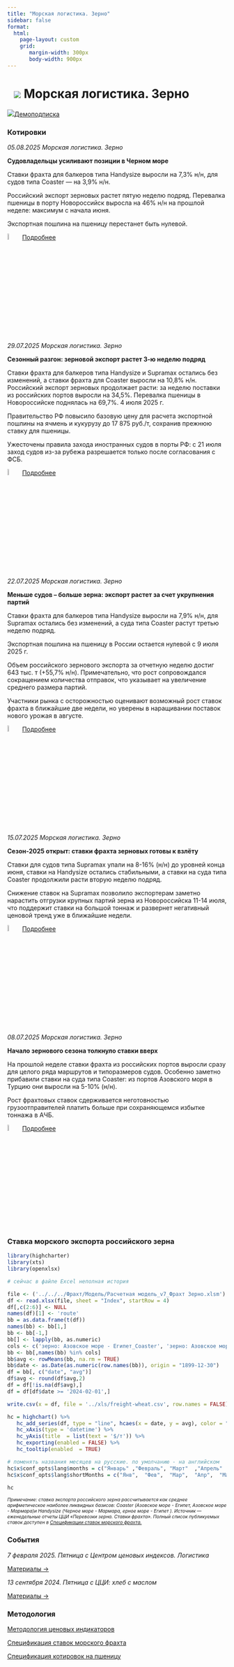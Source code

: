 ```yaml
---
title: "Морская логистика. Зерно"
sidebar: false
format: 
  html:
    page-layout: custom
    grid:
       margin-width: 300px
       body-width: 900px
---
```


# ![](../images/icon-ship.svg) Морская логистика. Зерно {.my-custom-class style="margin-left:3%;"}

![](../images/icon-subscription.svg)[Демоподписка](../demo-subscription.qmd)

::::: {.grid style="margin-left:0%"}
::: {.g-col-12 .g-col-sm-12 .g-col-xs-12 .g-col-xl-6 .g-col-md-6 .g-col-lg-6}
### Котировки

*05.08.2025 Морская логистика. Зерно*

**Судовладельцы усиливают позиции в Черном море**

Ставки фрахта для балкеров типа Handysize выросли на 7,3% н/н, для судов типа Coaster — на 3,9% н/н.

Российский экспорт зерновых растет пятую неделю подряд. Перевалка пшеницы в порту Новороссийск выросла на 46% н/н на прошлой неделе: максимум с начала июня. 

Экспортная пошлина на пшеницу перестанет быть нулевой. 

![](../images/icon-locker.svg){width="6%"} [Подробнее](../demo-subscription.qmd)

*29.07.2025 Морская логистика. Зерно*

**Сезонный разгон: зерновой экспорт растет 3-ю неделю подряд**

Ставки фрахта для балкеров типа Handysize и Supramax остались без изменений, а ставки фрахта для Coaster выросли на 10,8% н/н. Российский экспорт зерновых продолжает расти: за неделю поставки из российских портов выросли на 34,5%. Перевалка пшеницы в Новороссийске поднялась на 69,7%. 4 июля 2025 г. 

Правительство РФ повысило базовую цену для расчета экспортной пошлины на ячмень и кукурузу до 17 875 руб./т, сохранив прежнюю ставку для пшеницы. 

Ужесточены правила захода иностранных судов в порты РФ: с 21 июля заход судов из-за рубежа разрешается только после согласования с ФСБ.

![](../images/icon-locker.svg){width="6%"} [Подробнее](../demo-subscription.qmd)

*22.07.2025 Морская логистика. Зерно*

**Меньше судов – больше зерна: экспорт растет за счет укрупнения партий**

Ставки фрахта для балкеров типа Handysize выросли на 7,9% н/н, для Supramax остались без изменений, а суда типа Coaster растут третью неделю подряд.

Экспортная пошлина на пшеницу в России остается нулевой с 9 июля 2025 г.

Объем российского зернового экспорта за отчетную неделю достиг 643 тыс. т (+55,7% н/н). Примечательно, что рост сопровождался сокращением количества отправок, что указывает на увеличение среднего размера партий.

Участники рынка с осторожностью оценивают возможный рост ставок фрахта в ближайшие две недели, но уверены в наращивании поставок нового урожая в августе.

![](../images/icon-locker.svg){width="6%"} [Подробнее](../demo-subscription.qmd)

*15.07.2025 Морская логистика. Зерно*

**Сезон-2025 открыт: ставки фрахта зерновых готовы к взлёту**

Ставки для судов типа Supramax упали на 8-16% (н/н) до уровней конца июня, ставки на Handysize остались стабильными, а ставки на суда типа Coaster продолжили расти вторую неделю подряд.

Снижение ставок на Supramax позволило экспортерам заметно нарастить отгрузки крупных партий зерна из Новороссийска 11-14 июля, что поддержит ставки на большой тоннаж и развернет негативный ценовой тренд уже в ближайшие недели.

![](../images/icon-locker.svg){width="6%"} [Подробнее](../demo-subscription.qmd)

*08.07.2025 Морская логистика. Зерно*

**Начало зернового сезона толкнуло ставки вверх**

На прошлой неделе ставки фрахта из российских портов выросли сразу для целого ряда маршрутов и типоразмеров судов. Особенно заметно прибавили ставки на суда типа Coaster: из портов Азовского моря в Турцию они выросли на 5-10% (н/н).

Рост фрахтовых ставок сдерживается неготовностью грузоотправителей платить больше при сохраняющемся избытке тоннажа в АЧБ.

![](../images/icon-locker.svg){width="6%"} [Подробнее](../demo-subscription.qmd)

:::

::: {.g-col-12 .g-col-sm-12 .g-col-xs-12 .g-col-xl-6 .g-col-md-6 .g-col-lg-6}
### Ставка морского экспорта российского зерна

```r

library(highcharter)
library(xts)
library(openxlsx)

# сейчас в файле Excel неполная история 

file <- ('../../../Фрахт/Модель/Расчетная модель_v7_Фрахт Зерно.xlsm')
df <- read.xlsx(file, sheet = "Index", startRow = 4)
df[,c(2:6)] <- NULL
names(df)[1] <- 'route'
bb = as.data.frame(t(df))
names(bb) <- bb[1,]
bb <- bb[-1,]
bb[] <- lapply(bb, as.numeric)
cols <- c('зерно: Азовское море - Египет_Coaster', 'зерно: Азовское море - Мармара_Coaster', 'зерно: Черное море - Мармара_Handysize', 'зерно: Черное море - Египет_Handysize')
bb <- bb[,names(bb) %in% cols]
bb$avg <- rowMeans(bb, na.rm = TRUE)
bb$date <- as.Date(as.numeric(row.names(bb)), origin = "1899-12-30")
df = bb[, c("date", "avg")]
df$avg <- round(df$avg,2)
df = df[!is.na(df$avg),]
df = df[df$date >= '2024-02-01',]

write.csv(x = df, file = '../xls/freight-wheat.csv', row.names = FALSE)

hc = highchart() %>% 
   hc_add_series(df, type = "line", hcaes(x = date, y = avg), color = "#1A4AFC", name = "Фрахт российского зерна", marker = list(enabled = FALSE)) %>% 
   hc_xAxis(type = 'datetime') %>% 
   hc_yAxis(title  = list(text = '$/т')) %>% 
   hc_exporting(enabled = FALSE) %>% 
   hc_tooltip(enabled  = TRUE)

# поменять названия месяцев на русские. по умолчанию - на английском
hc$x$conf_opts$lang$months = c("Январь"	,"Февраль",	"Март"	,"Апрель"	,"Май",	"Июнь", "Июль",	"Август",	"Сентябрь",	"Октябрь",	"Ноябрь",	"Декабрь")
hc$x$conf_opts$lang$shortMonths = c("Янв", 	"Фев",	"Мар",	"Апр",	"Май",	"Июн",	"Июл",	"Авг",	"Сен",	"Окт",	"Ноя",	"Дек")

hc
```

[*Примечание: ставка экспорта российского зерна рассчитывается как среднее арифметическое наиболее ликвидных базисов: Coaster (Азовское море - Египет, Азовское море - Мармара)и Handysize (Черное море - Мармара, ерное море - Египет ). Источник — еженедельные отчеты ЦЦИ «Перевозки зерна. Ставки фрахта». Полный список публикуемых ставок доступен в [Спецификации ставок морского фрахта.](../methodology/specs-freight.qmd)*]{style="font-size:0.75em"}

### События

*7 февраля 2025. Пятница с Центром ценовых индексов. Логистика*

[Материалы →](../events/2025-02-07-logistics.qmd)

*13 сентября 2024. Пятница с ЦЦИ: хлеб с маслом*

[Материалы →](../events/2024-09-13-wheat.qmd)
:::
:::::

::::: {.grid style="margin-left:0%"}
::: {.g-col-12 .g-col-sm-12 .g-col-xs-12 .g-col-xl-6 .g-col-md-6 .g-col-lg-6}
### Методология

[Методология ценовых индикаторов](../methodology/methodology-benchmark-pbc.qmd)

[Спецификация ставок морского фрахта](../methodology/specs-freight.qmd)

[Спецификация котировок на пшеницу](../methodology/specs-wheat.qmd)
:::

::: {.g-col-12 .g-col-sm-12 .g-col-xs-12 .g-col-xl-6 .g-col-md-6 .g-col-lg-6}
:::
:::::

